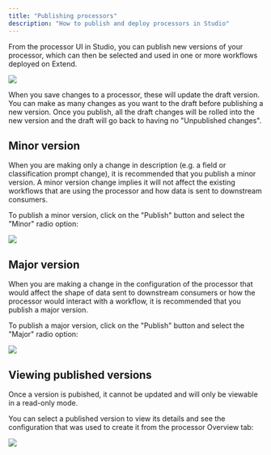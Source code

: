 ```yaml
---
title: "Publishing processors"
description: "How to publish and deploy processors in Studio"
---
```


From the processor UI in Studio, you can publish new versions of your processor, which can then be selected and used in one or more workflows deployed on Extend.

![](/images/studio/extractor_publish.png)

When you save changes to a processor, these will update the draft version. You can make as many changes as you want
to the draft before publishing a new version. Once you publish, all the draft changes will be rolled into the new version and the draft will go back
to having no "Unpublished changes".

## Minor version

When you are making only a change in description (e.g. a field or classification prompt change), it is recommended that you publish a minor version. 
A minor version change implies it will not affect the existing workflows that are using the processor and how data is sent to downstream consumers.

To publish a minor version, click on the "Publish" button and select the "Minor" radio option:

![](/images/studio/publish_minor.png)

## Major version

When you are making a change in the configuration of the processor that would affect the shape of data sent to downstream consumers or how the processor would
interact with a workflow, it is recommended that you publish a major version.

To publish a major version, click on the "Publish" button and select the "Major" radio option:

![](/images/studio/publish_major.png)

## Viewing published versions

Once a version is pubished, it cannot be updated and will only be viewable in a read-only mode.

You can select a published version to view its details and see the configuration that was used to create it from the processor Overview tab:

![](/images/studio/invoice_extractor_overview.png)
